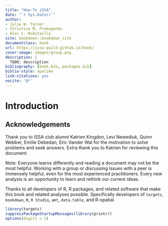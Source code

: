 ```yaml
--- 
title: "How-To iSSA"
date: "`r Sys.Date()`"
author: 
- Julie W. Turner
- Christina M. Prokopenko
- Alec L. Robitaille
site: bookdown::bookdown_site
documentclass: book
url: https://issa-guild.github.io/book/
cover-image: images/group.png
description: |
  TODO: description
bibliography: [book.bib, packages.bib]
biblio-style: apalike
link-citations: yes
nocite: '@*'
---
```



# Introduction


## Acknowledgements

Thank you to iSSA club alumni Katrien Kingdon, Levi Newediuk, Quinn Webber, Emilie Debedan, Eric Vander Wal for the motivation to solve problems and seek answers. Extra thank you to Katrien for reviewing this document.

Note: Everyone learns differently and reading a document may not be the most helpful. Working with a group or discussing issues with a peer is immensely helpful, even for the most experienced practitioners. Every new analysis is an opportunity to learn and rethink our current ideas.


Thanks to all developers of R, R packages, and related software that 
make this book and related analyses possible. Specifically developers of
`targets`, `bookdown`, `R`, `R Studio`, `amt`, `data.table`, and R-spatial. 




```r
library(targets)
suppressPackageStartupMessages(library(printr))
options(digits = 2)
```
